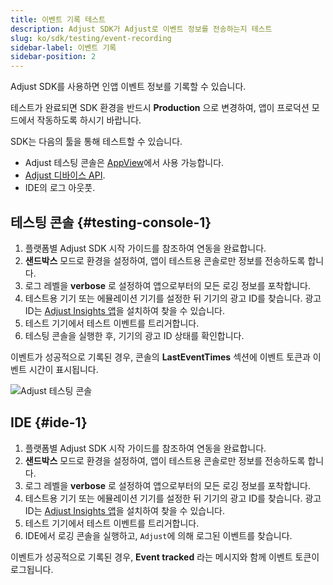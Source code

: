 ```yaml
---
title: 이벤트 기록 테스트
description: Adjust SDK가 Adjust로 이벤트 정보를 전송하는지 테스트
slug: ko/sdk/testing/event-recording
sidebar-label: 이벤트 기록
sidebar-position: 2
---
```


Adjust SDK를 사용하면 인앱 이벤트 정보를 기록할 수 있습니다.

<Callout type="important">

테스트가 완료되면 SDK 환경을 반드시 **Production** 으로 변경하여, 앱이 프로덕션 모드에서 작동하도록 하시기 바랍니다.

</Callout>

SDK는 다음의 툴을 통해 테스트할 수 있습니다.

-  Adjust 테스팅 콘솔은 [AppView](https://help.adjust.com/ko/article/testing-console)에서 사용 가능합니다.
-  [Adjust 디바이스 API](/ko/api/device-api/inspect).
-  IDE의 로그 아웃풋.

## 테스팅 콘솔 {#testing-console-1}

1. 플랫폼별 Adjust SDK 시작 가이드를 참조하여 연동을 완료합니다.
2. **샌드박스** 모드로 환경을 설정하여, 앱이 테스트용 콘솔로만 정보를 전송하도록 합니다.
3. 로그 레벨을 **verbose** 로 설정하여 앱으로부터의 모든 로깅 정보를 포착합니다.
4. 테스트용 기기 또는 에뮬레이션 기기를 설정한 뒤 기기의 광고 ID를 찾습니다. 광고 ID는 [Adjust Insights 앱](https://apps.apple.com/us/app/adjust-insights/id1125517808)을 설치하여 찾을 수 있습니다.
5. 테스트 기기에서 테스트 이벤트를 트리거합니다.
6. 테스팅 콘솔을 실행한 후, 기기의 광고 ID 상태를 확인합니다.

이벤트가 성공적으로 기록된 경우, 콘솔의 **LastEventTimes** 섹션에 이벤트 토큰과 이벤트 시간이 표시됩니다.

![Adjust 테스팅 콘솔](@images/sdk-testing/event/testing-console.png)

## IDE {#ide-1}

1. 플랫폼별 Adjust SDK 시작 가이드를 참조하여 연동을 완료합니다.
2. **샌드박스** 모드로 환경을 설정하여, 앱이 테스트용 콘솔로만 정보를 전송하도록 합니다.
3. 로그 레벨을 **verbose** 로 설정하여 앱으로부터의 모든 로깅 정보를 포착합니다.
4. 테스트용 기기 또는 에뮬레이션 기기를 설정한 뒤 기기의 광고 ID를 찾습니다. 광고 ID는 [Adjust Insights 앱](https://apps.apple.com/us/app/adjust-insights/id1125517808)을 설치하여 찾을 수 있습니다.
5. 테스트 기기에서 테스트 이벤트를 트리거합니다.
6. IDE에서 로깅 콘솔을 실행하고, `Adjust`에 의해 로그된 이벤트를 찾습니다.

이벤트가 성공적으로 기록된 경우, **Event tracked** 라는 메시지와 함께 이벤트 토큰이 로그됩니다.
